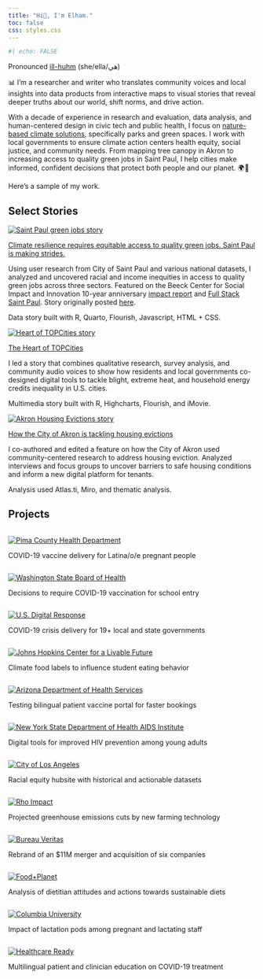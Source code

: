 ```yaml
---
title: "Hi👋, I'm Elham."
toc: false
css: styles.css
---
```


```r
#| echo: FALSE
```

<p class="description">

Pronounced <a href="https://www.name-coach.com/elham-ali" target="_blank">ill-huhm</a> (she/ella/هي)

</p>

📊 I'm a researcher and writer who translates community voices and local insights into data products from interactive maps to visual stories that reveal deeper truths about our world, shift norms, and drive action.

With a decade of experience in research and evaluation, data analysis, and human-centered design in civic tech and public health, I focus on <a href="https://www.worldwildlife.org/stories/what-are-nature-based-solutions-and-how-can-they-help-us-address-the-climate-crisis" target="_blank" rel="noopener noreferrer">nature-based climate solutions</a>, specifically parks and green spaces. I work with local governments to ensure climate action centers health equity, social justice, and community needs. From mapping tree canopy in Akron to increasing access to quality green jobs in Saint Paul, I help cities make informed, confident decisions that protect both people and our planet. 🌍🌿

Here's a sample of my work.

## Select Stories

::: grid
::: {.g-col-12 .g-col-md-4}
<a href="https://beeckcenter.georgetown.edu/saint-paul-climate-resilience-equity-green-jobs/"
   target="_blank" rel="noopener noreferrer"> <img src="/images/featured/saint_paul_story.gif" alt="Saint Paul green jobs story" style="max-width:100%; height:auto;"/> </a>
:::

::: {.g-col-12 .g-col-md-8}
::: story-title
<a href="https://beeckcenter.georgetown.edu/saint-paul-climate-resilience-equity-green-jobs/"
     target="_blank" rel="noopener noreferrer"> Climate resilience requires equitable access to quality green jobs. Saint Paul is making strides. </a>
:::

Using user research from City of Saint Paul and various national datasets, I analyzed and uncovered racial and income inequities in access to quality green jobs across three sectors. Featured on the Beeck Center for Social Impact and Innovation 10-year anniversary <a href="https://beeckcenter.georgetown.edu/saint-paul-climate-resilience-equity-green-jobs/" target="_blank" rel="noopener noreferrer">impact report</a> and <a href="https://fullstacksaintpaul.com/climate-resilience-requires-equitable-access-to-quality-green-jobs-saint-paul-is-making-strides/" target="_blank" rel="noopener noreferrer">Full Stack Saint Paul</a>. Story originally posted <a href="https://www.elhamyali.com/saint-paul-data-story/" target="_blank" rel="noopener noreferrer">here</a>.

Data story built with R, Quarto, Flourish, Javascript, HTML + CSS.
:::
:::

::: grid
::: {.g-col-12 .g-col-md-4}
<a href="https://beeckcenter.georgetown.edu/the-heart-of-topcities/"
   target="_blank" rel="noopener noreferrer"> <img src="/images/featured/heart_topcities_2.png" alt="Heart of TOPCities story" style="max-width:100%; height:auto;"/> </a>
:::

::: {.g-col-12 .g-col-md-8}
::: story-title
<a href="https://beeckcenter.georgetown.edu/the-heart-of-topcities/"
     target="_blank" rel="noopener noreferrer"> The Heart of TOPCities </a>
:::

I led a story that combines qualitative research, survey analysis, and community audio voices to show how residents and local governments co-designed digital tools to tackle blight, extreme heat, and household energy credits inequality in U.S. cities.

Multimedia story built with R, Highcharts, Flourish, and iMovie.
:::
:::

::: grid
::: {.g-col-12 .g-col-md-4}
<a href="hhttps://beeckcenter.georgetown.edu/how-the-city-of-akron-is-tackling-housing-evictions/"
   target="_blank" rel="noopener noreferrer"> <img src="/images/featured/akron_housing_story.png" alt="Akron Housing Evictions story" style="max-width:100%; height:auto;"/> </a>
:::

::: {.g-col-12 .g-col-md-8}
::: story-title
<a href="https://beeckcenter.georgetown.edu/how-the-city-of-akron-is-tackling-housing-evictions/"
     target="_blank" rel="noopener noreferrer"> How the City of Akron is tackling housing evictions </a>
:::

I co-authored and edited a feature on how the City of Akron used community-centered research to address housing eviction. Analyzed interviews and focus groups to uncover barriers to safe housing conditions and inform a new digital platform for tenants.

Analysis used Atlas.ti, Miro, and thematic analysis.
:::
:::

## Projects

::: featured-work
::: work-item
```         
```

[![Pima County Health Department](images/featured/pchd.png)](/featured-work/pima-county-health-department/index.qmd)

COVID-19 vaccine delivery for Latina/o/e pregnant people
:::

::: work-item
```         
```

[![Washington State Board of Health](images/featured/wsboh.png)](/featured-work/washington-state-board-health/index.qmd)

Decisions to require COVID-19 vaccination for school entry
:::

::: work-item
```         
```

[![U.S. Digital Response](images/featured/usdr.png){fig-alt="Image of a U.S. flag being held by a white hand with a blurred background"}](/featured-work/us-digital-response/index.qmd)

COVID-19 crisis delivery for 19+ local and state governments
:::

::: work-item
```         
```

[![Johns Hopkins Center for a Livable Future](images/featured/clf.jpg)](/featured-work/johns-hopkins-center-for-livable-future/index.qmd)

Climate food labels to influence student eating behavior
:::

::: work-item
```         
```

[![Arizona Department of Health Services](images/featured/azdhs.png)](/featured-work/arizona-department-of-health-services/index.qmd)

Testing bilingual patient vaccine portal for faster bookings
:::

::: work-item
```         
```

[![New York State Department of Health AIDS Institute](images/featured/2-nysdoh.jpg)](/featured-work/new-york-state-department-health-aids-institute/index.qmd)

Digital tools for improved HIV prevention among young adults
:::

::: work-item
```         
```

[![City of Los Angeles](images/featured/la.png)](/featured-work/city-of-los-angeles/index.qmd)

Racial equity hubsite with historical and actionable datasets
:::

::: work-item
```         
```

[![Rho Impact](images/featured/rho.png)](/featured-work/rho-impact/index.qmd)

Projected greenhouse emissions cuts by new farming technology‬
:::

::: work-item
```         
```

[![Bureau Veritas](images/featured/bva.png)](/featured-work/bureau-veritas/index.qmd)

Rebrand of an \$11M merger and acquisition of six companies
:::

::: work-item
```         
```

[![Food+Planet](images/featured/foodplanet.png)](/featured-work/food-planet/index.qmd)

Analysis of dietitian attitudes and actions towards sustainable diets
:::

::: work-item
```         
```

[![Columbia University](images/featured/columbia.png)](/featured-work/columbia-university/index.qmd)

Impact of lactation pods among pregnant and lactating staff
:::

::: work-item
```         
```

[![Healthcare Ready](images/featured/healthcare.png)](/featured-work/healthcare-ready/index.qmd)

Multilingual patient and clinician education on COVID-19 treatment
:::
:::
